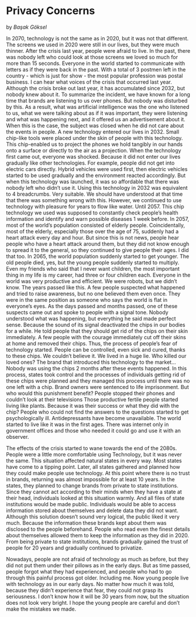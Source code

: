 # Privacy Concerns
by _Başak Göksel_

In 2070, technology is not the same as in 2020, but it was not that different. The screens we used in 2020 were still in our lives, but they were much thinner. After the crisis last year, people were afraid to live. In the past, there was nobody left who could look at those screens we loved so much for more than 15 seconds. Everyone in the world started to communicate with letters as if they were back in the past. With a total of 3 postmen left in the country - which is just for show - the most popular profession was postal business. I can hear what voices of the crisis that occurred last year. Although the crisis broke out last year, it has accumulated since 2032, but nobody knew about it. To summarize the incident, we have known for a long time that brands are listening to us over phones. But nobody was disturbed by this. As a result, what was artificial intelligence was the one who listened to us, what we were talking about as if it was important, they were listening and what was happening next, and it offered us an advertisement about it. When this is the case, the subject was closed when he did not care about the events in people. A new technology entered our lives in 2032. Small chip-like tools were placed under the skin of people with this technology. This chip-enabled us to project the phones we hold tangibly in our hands onto a surface or directly to the air as a projection. When the technology first came out, everyone was shocked. Because it did not enter our lives gradually like other technologies. For example, people did not get into electric cars directly. Hybrid vehicles were used first, then electric vehicles started to be used gradually and the environment reacted accordingly. But when this technology was launched, it was so affordable that there was nobody left who didn't use it. Using this technology in 2032 was equivalent to 4 breadcrumbs. Very suitable. We should have understood at that time that there was something wrong with this. However, we continued to use technology with pleasure for years to flow like water. Until 2057. This chip technology we used was supposed to constantly check people's health information and identify and warn possible diseases 1 week before. In 2057, most of the world's population consisted of elderly people. Coincidentally, most of the elderly, especially those over the age of 75, suddenly had a heart attack every day and hour. But since this is not news, people hear people who have a heart attack around them, but they did not know enough to spread it to the general, so they continued to give people their ages. I did that too. In 2065, the world population suddenly started to get younger. The old people died, yes, but the young people suddenly started to multiply. Even my friends who said that I never want children, the most important thing in my life is my career, had three or four children each. Everyone in the world was very productive and efficient. We were robots, but we didn't know. The years passed like this. A few people suspected what happened and tried to raise awareness, but no one believed them even once. They were in the same position as someone who says the world is flat in everyone's eyes. As the days passed and months passed, one of these suspects came out and spoke to people with a signal tone. Nobody understood what was happening, but everything he said made perfect sense. Because the sound of its signal deactivated the chips in our bodies for a while. He told people that they should get rid of the chips on their skin immediately. A few people with the courage immediately cut off their skins at home and removed their chips. Thus, the process of people's fear of technology started. People can be controlled, even sick and cured, thanks to these chips. We couldn't believe it. We lived in a huge lie. Who killed our loved ones? The brand that introduced this technology to the market… Nobody was using the chips 2 months after these events happened. In this process, states took control and the processes of individuals getting rid of these chips were planned and they managed this process until there was no one left with a chip. Brand owners were sentenced to life imprisonment. But who would this punishment benefit? People stopped their phones and couldn't look at their televisions Those productive fertile people started living like plants. Because it was their success or what they did with the chip? People who could not find the answers to the questions started to get psychologically ill. Antidepressants have become unavailable. The world started to live like it was in the first ages. There was internet only in government offices and those who needed it could go and use it with an observer.

The effects of the crisis started to wane towards the end of the 2080s. People were a little more comfortable using Technology, but it was never the same. This situation affected natural states in every way. Most states have come to a tipping point. Later, all states gathered and planned how they could make people use technology. At this point where there is no trust in brands, returning was almost impossible for at least 10 years. In the states, they planned to change brands from private to state institutions. Since they cannot act according to their minds when they have a state at their head, individuals looked at this situation warmly. And all files of state institutions would be made public. Individuals would be able to access information stored about themselves and delete data they did not want. Although this solution doesn't sound very logical, the public liked it very much. Because the information these brands kept about them was disclosed to the people beforehand. People who read even the finest details about themselves allowed them to keep the information as they did in 2020. From being private to state institutions, brands gradually gained the trust of people for 20 years and gradually continued to privatize.

Nowadays, people are not afraid of technology as much as before, but they did not put them under their pillows as in the early days. But as time passed, people forgot what they had experienced, and people who had to go through this painful process got older. Including me. Now young people live with technology as in our early days. No matter how much it was told, because they didn't experience that fear, they could not grasp its seriousness. I don't know how it will be 30 years from now, but the situation does not look very bright. I hope the young people are careful and don't make the mistakes we made.
